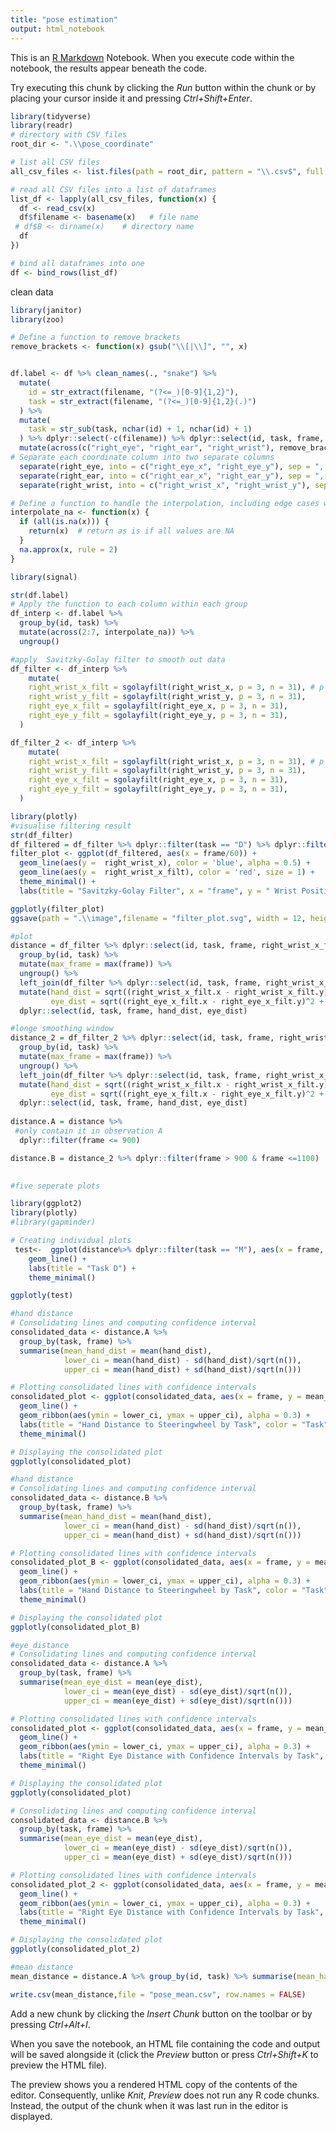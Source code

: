 ```yaml
---
title: "pose estimation"
output: html_notebook
---
```


This is an [R Markdown](http://rmarkdown.rstudio.com) Notebook. When you execute code within the notebook, the results appear beneath the code. 

Try executing this chunk by clicking the *Run* button within the chunk or by placing your cursor inside it and pressing *Ctrl+Shift+Enter*. 

```r
library(tidyverse)
library(readr)
# directory with CSV files
root_dir <- ".\\pose_coordinate"

# list all CSV files
all_csv_files <- list.files(path = root_dir, pattern = "\\.csv$", full.names = TRUE, recursive = TRUE)

# read all CSV files into a list of dataframes
list_df <- lapply(all_csv_files, function(x) {
  df <- read_csv(x)
  df$filename <- basename(x)   # file name
 # df$B <- dirname(x)    # directory name
  df
})

# bind all dataframes into one
df <- bind_rows(list_df)
```


clean data 
```r
library(janitor)
library(zoo)

# Define a function to remove brackets
remove_brackets <- function(x) gsub("\\[|\\]", "", x)


df.label <- df %>% clean_names(., "snake") %>% 
  mutate(
    id = str_extract(filename, "(?<=_)[0-9]{1,2}"),
    task = str_extract(filename, "(?<=_)[0-9]{1,2}(.)")
  ) %>%
  mutate(
    task = str_sub(task, nchar(id) + 1, nchar(id) + 1)
  ) %>% dplyr::select(-c(filename)) %>% dplyr::select(id, task, frame, right_eye, right_ear, right_wrist) %>%  
  mutate(across(c("right_eye", "right_ear", "right_wrist"), remove_brackets)) %>% 
# Separate each coordinate column into two separate columns
  separate(right_eye, into = c("right_eye_x", "right_eye_y"), sep = ", ", convert = TRUE) %>%
  separate(right_ear, into = c("right_ear_x", "right_ear_y"), sep = ", ", convert = TRUE) %>%
  separate(right_wrist, into = c("right_wrist_x", "right_wrist_y"), sep = ", ", convert = TRUE)

```

```r
# Define a function to handle the interpolation, including edge cases with NAs at the beginning or end
interpolate_na <- function(x) {
  if (all(is.na(x))) {
    return(x)  # return as is if all values are NA
  }
  na.approx(x, rule = 2)
}

library(signal)

str(df.label)
# Apply the function to each column within each group
df_interp <- df.label %>%
  group_by(id, task) %>%
  mutate(across(2:7, interpolate_na)) %>%
  ungroup()

#apply  Savitzky-Golay filter to smooth out data
df_filter <- df_interp %>% 
    mutate(
    right_wrist_x_filt = sgolayfilt(right_wrist_x, p = 3, n = 31), # p is the polynomial order3, window length 3 seconds (30 frames),
    right_wrist_y_filt = sgolayfilt(right_wrist_y, p = 3, n = 31),
    right_eye_x_filt = sgolayfilt(right_eye_x, p = 3, n = 31),
    right_eye_y_filt = sgolayfilt(right_eye_y, p = 3, n = 31),
  )

df_filter_2 <- df_interp %>% 
    mutate(
    right_wrist_x_filt = sgolayfilt(right_wrist_x, p = 3, n = 31), # p is the polynomial order3, window length 3 seconds (90 frames),
    right_wrist_y_filt = sgolayfilt(right_wrist_y, p = 3, n = 31),
    right_eye_x_filt = sgolayfilt(right_eye_x, p = 3, n = 31),
    right_eye_y_filt = sgolayfilt(right_eye_y, p = 3, n = 31),
  )
```

```r
library(plotly)
#visualise filtering result 
str(df_filter)
df_filtered = df_filter %>% dplyr::filter(task == "D") %>% dplyr::filter(id == 10)
filter_plot <- ggplot(df_filtered, aes(x = frame/60)) +
  geom_line(aes(y =  right_wrist_x), color = 'blue', alpha = 0.5) +
  geom_line(aes(y =  right_wrist_x_filt), color = 'red', size = 1) +
  theme_minimal() +
  labs(title = "Savitzky-Golay Filter", x = "frame", y = " Wrist Position (x)")

ggplotly(filter_plot)
ggsave(path = ".\\image",filename = "filter_plot.svg", width = 12, height = 6, device='svg', dpi=400)

```


```r
#plot 
distance = df_filter %>% dplyr::select(id, task, frame, right_wrist_x_filt, right_wrist_y_filt, right_eye_x_filt, right_eye_y_filt) %>% 
  group_by(id, task) %>%
  mutate(max_frame = max(frame)) %>%
  ungroup() %>%
  left_join(df_filter %>% dplyr::select(id, task, frame, right_wrist_x_filt, right_wrist_y_filt, right_eye_x_filt, right_eye_y_filt), by = c("id", "task", "max_frame" = "frame")) %>% 
  mutate(hand_dist = sqrt((right_wrist_x_filt.x - right_wrist_x_filt.y)^2 + (right_wrist_y_filt.x - right_wrist_y_filt.y)^2), 
         eye_dist = sqrt((right_eye_x_filt.x - right_eye_x_filt.y)^2 + (right_eye_y_filt.x - right_eye_y_filt.y)^2)) %>% 
  dplyr::select(id, task, frame, hand_dist, eye_dist)  

#longe smoothing window
distance_2 = df_filter_2 %>% dplyr::select(id, task, frame, right_wrist_x_filt, right_wrist_y_filt, right_eye_x_filt, right_eye_y_filt) %>% 
  group_by(id, task) %>%
  mutate(max_frame = max(frame)) %>%
  ungroup() %>%
  left_join(df_filter %>% dplyr::select(id, task, frame, right_wrist_x_filt, right_wrist_y_filt, right_eye_x_filt, right_eye_y_filt), by = c("id", "task", "max_frame" = "frame")) %>% 
  mutate(hand_dist = sqrt((right_wrist_x_filt.x - right_wrist_x_filt.y)^2 + (right_wrist_y_filt.x - right_wrist_y_filt.y)^2), 
         eye_dist = sqrt((right_eye_x_filt.x - right_eye_x_filt.y)^2 + (right_eye_y_filt.x - right_eye_y_filt.y)^2)) %>% 
  dplyr::select(id, task, frame, hand_dist, eye_dist)  
 
distance.A = distance %>% 
 #only contain it in observation A
  dplyr::filter(frame <= 900)

distance.B = distance_2 %>% dplyr::filter(frame > 900 & frame <=1100)
  
```

```r
#five seperate plots

library(ggplot2)
library(plotly)
#library(gapminder)

# Creating individual plots
 test<-  ggplot(distance%>% dplyr::filter(task == "M"), aes(x = frame, y = hand_dist, color = as.factor(id))) +
    geom_line() +
    labs(title = "Task D") +
    theme_minimal()

ggplotly(test)


```
```r
#hand distance
# Consolidating lines and computing confidence interval
consolidated_data <- distance.A %>%
  group_by(task, frame) %>%
  summarise(mean_hand_dist = mean(hand_dist),
            lower_ci = mean(hand_dist) - sd(hand_dist)/sqrt(n()),
            upper_ci = mean(hand_dist) + sd(hand_dist)/sqrt(n()))

# Plotting consolidated lines with confidence intervals
consolidated_plot <- ggplot(consolidated_data, aes(x = frame, y = mean_hand_dist, color = task, fill = task)) +
  geom_line() +
  geom_ribbon(aes(ymin = lower_ci, ymax = upper_ci), alpha = 0.3) +
  labs(title = "Hand Distance to Steeringwheel by Task", color = "Task") +
  theme_minimal()

# Displaying the consolidated plot
ggplotly(consolidated_plot)

#hand distance
# Consolidating lines and computing confidence interval
consolidated_data <- distance.B %>%
  group_by(task, frame) %>%
  summarise(mean_hand_dist = mean(hand_dist),
            lower_ci = mean(hand_dist) - sd(hand_dist)/sqrt(n()),
            upper_ci = mean(hand_dist) + sd(hand_dist)/sqrt(n()))

# Plotting consolidated lines with confidence intervals
consolidated_plot_B <- ggplot(consolidated_data, aes(x = frame, y = mean_hand_dist, color = task, fill = task)) +
  geom_line() +
  geom_ribbon(aes(ymin = lower_ci, ymax = upper_ci), alpha = 0.3) +
  labs(title = "Hand Distance to Steeringwheel by Task", color = "Task") +
  theme_minimal()

# Displaying the consolidated plot
ggplotly(consolidated_plot_B)
```

```r
#eye_distance
# Consolidating lines and computing confidence interval
consolidated_data <- distance.A %>%
  group_by(task, frame) %>%
  summarise(mean_eye_dist = mean(eye_dist),
            lower_ci = mean(eye_dist) - sd(eye_dist)/sqrt(n()),
            upper_ci = mean(eye_dist) + sd(eye_dist)/sqrt(n()))

# Plotting consolidated lines with confidence intervals
consolidated_plot <- ggplot(consolidated_data, aes(x = frame, y = mean_eye_dist, color = task, fill = task)) +
  geom_line() +
  geom_ribbon(aes(ymin = lower_ci, ymax = upper_ci), alpha = 0.3) +
  labs(title = "Right Eye Distance with Confidence Intervals by Task", color = "Task") +
  theme_minimal()

# Displaying the consolidated plot
ggplotly(consolidated_plot)

# Consolidating lines and computing confidence interval
consolidated_data <- distance.B %>%
  group_by(task, frame) %>%
  summarise(mean_eye_dist = mean(eye_dist),
            lower_ci = mean(eye_dist) - sd(eye_dist)/sqrt(n()),
            upper_ci = mean(eye_dist) + sd(eye_dist)/sqrt(n()))

# Plotting consolidated lines with confidence intervals
consolidated_plot_2 <- ggplot(consolidated_data, aes(x = frame, y = mean_eye_dist, color = task, fill = task)) +
  geom_line() +
  geom_ribbon(aes(ymin = lower_ci, ymax = upper_ci), alpha = 0.3) +
  labs(title = "Right Eye Distance with Confidence Intervals by Task", color = "Task") +
  theme_minimal()

# Displaying the consolidated plot
ggplotly(consolidated_plot_2)
```
```r
#mean distance 
mean_distance = distance.A %>% group_by(id, task) %>% summarise(mean_hand = mean(hand_dist), mean_eye = mean(eye_dist))
```
```r
write.csv(mean_distance,file = "pose_mean.csv", row.names = FALSE)
```



Add a new chunk by clicking the *Insert Chunk* button on the toolbar or by pressing *Ctrl+Alt+I*.

When you save the notebook, an HTML file containing the code and output will be saved alongside it (click the *Preview* button or press *Ctrl+Shift+K* to preview the HTML file).

The preview shows you a rendered HTML copy of the contents of the editor. Consequently, unlike *Knit*, *Preview* does not run any R code chunks. Instead, the output of the chunk when it was last run in the editor is displayed.
